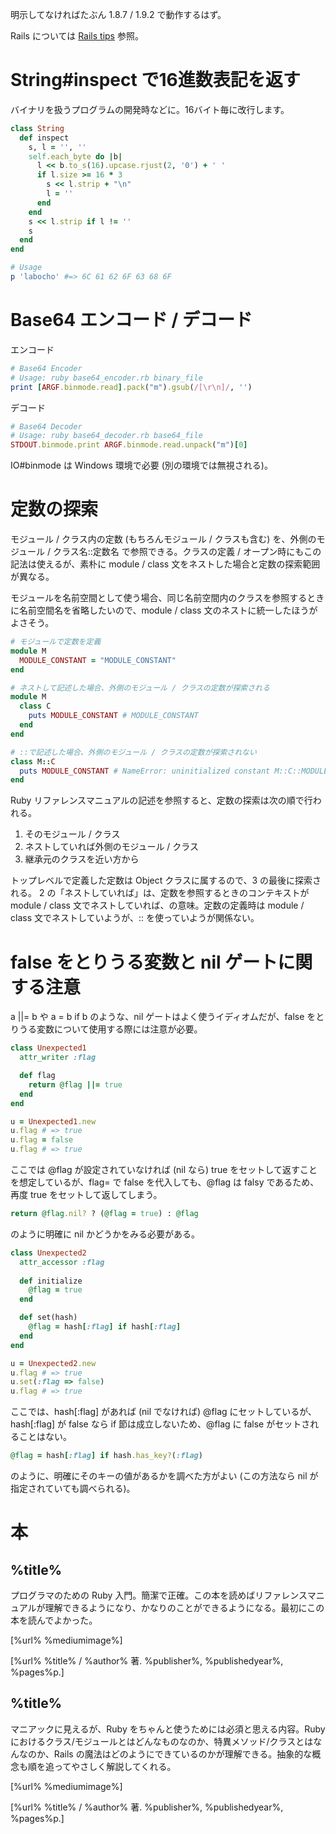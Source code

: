 明示してなければたぶん 1.8.7 / 1.9.2 で動作するはず。

Rails については [[Rails tips]] 参照。

= String#inspect で16進数表記を返す =
バイナリを扱うプログラムの開発時などに。16バイト毎に改行します。
<source lang="ruby">
class String
  def inspect
    s, l = '', ''
    self.each_byte do |b|
      l << b.to_s(16).upcase.rjust(2, '0') + ' '
      if l.size >= 16 * 3
        s << l.strip + "\n"
        l = ''
      end
    end
    s << l.strip if l != ''
    s
  end
end
</source>
<source lang="ruby">
# Usage
p 'labocho' #=> 6C 61 62 6F 63 68 6F
</source>

= Base64 エンコード / デコード =
エンコード
<source lang="ruby">
# Base64 Encoder
# Usage: ruby base64_encoder.rb binary_file
print [ARGF.binmode.read].pack("m").gsub(/[\r\n]/, '')
</source>
デコード
<source lang="ruby">
# Base64 Decoder
# Usage: ruby base64_decoder.rb base64_file
STDOUT.binmode.print ARGF.binmode.read.unpack("m")[0]
</source>
IO#binmode は Windows 環境で必要 (別の環境では無視される)。

= 定数の探索 =
モジュール / クラス内の定数 (もちろんモジュール / クラスも含む) を、外側のモジュール / クラス名::定数名 で参照できる。クラスの定義 / オープン時にもこの記法は使えるが、素朴に module / class 文をネストした場合と定数の探索範囲が異なる。

モジュールを名前空間として使う場合、同じ名前空間内のクラスを参照するときに名前空間名を省略したいので、module / class 文のネストに統一したほうがよさそう。

<source lang="ruby">
# モジュールで定数を定義
module M
  MODULE_CONSTANT = "MODULE_CONSTANT"
end

# ネストして記述した場合、外側のモジュール / クラスの定数が探索される
module M
  class C
    puts MODULE_CONSTANT # MODULE_CONSTANT
  end
end

# ::で記述した場合、外側のモジュール / クラスの定数が探索されない
class M::C
  puts MODULE_CONSTANT # NameError: uninitialized constant M::C::MODULE_CONSTANT
end
</source>

Ruby リファレンスマニュアルの記述を参照すると、定数の探索は次の順で行われる。

# そのモジュール / クラス
# ネストしていれば外側のモジュール / クラス
# 継承元のクラスを近い方から

トップレベルで定義した定数は Object クラスに属するので、3 の最後に探索される。
2 の「ネストしていれば」は、定数を参照するときのコンテキストが module / class 文でネストしていれば、の意味。定数の定義時は module / class 文でネストしていようが、:: を使っていようが関係ない。

= false をとりうる変数と nil ゲートに関する注意 =
a ||= b や a = b if b のような、nil ゲートはよく使うイディオムだが、false をとりうる変数について使用する際には注意が必要。

<source lang="ruby">
class Unexpected1
  attr_writer :flag

  def flag
    return @flag ||= true
  end
end

u = Unexpected1.new
u.flag # => true
u.flag = false
u.flag # => true
</source>

ここでは @flag が設定されていなければ (nil なら) true をセットして返すことを想定しているが、flag= で false を代入しても、@flag は falsy であるため、再度 true をセットして返してしまう。

<source lang="ruby">
return @flag.nil? ? (@flag = true) : @flag
</source>

のように明確に nil かどうかをみる必要がある。

<source lang="ruby">
class Unexpected2
  attr_accessor :flag
	
  def initialize
    @flag = true
  end

  def set(hash)
    @flag = hash[:flag] if hash[:flag]
  end
end

u = Unexpected2.new
u.flag # => true
u.set(:flag => false)
u.flag # => true
</source>

ここでは、hash[:flag] があれば (nil でなければ) @flag にセットしているが、hash[:flag] が false なら if 節は成立しないため、@flag に false がセットされることはない。

<source lang="ruby">
@flag = hash[:flag] if hash.has_key?(:flag)
</source>

のように、明確にそのキーの値があるかを調べた方がよい (この方法なら nil が指定されていても調べられる)。

= 本 =
<amazon locale="jp" id="4873113679">
== %title% ==
プログラマのための Ruby 入門。簡潔で正確。この本を読めばリファレンスマニュアルが理解できるようになり、かなりのことができるようになる。最初にこの本を読んでよかった。

[%url% %mediumimage%]

[%url% %title% / %author% 著. %publisher%, %publishedyear%, %pages%p.]
</amazon>

<amazon locale="jp" id="4048687158">
== %title% ==
マニアックに見えるが、Ruby をちゃんと使うためには必須と思える内容。Ruby におけるクラス/モジュールとはどんなものなのか、特異メソッド/クラスとはなんなのか、Rails の魔法はどのようにできているのかが理解できる。抽象的な概念も順を追ってやさしく解説してくれる。

[%url% %mediumimage%]

[%url% %title% / %author% 著. %publisher%, %publishedyear%, %pages%p.]
</amazon>